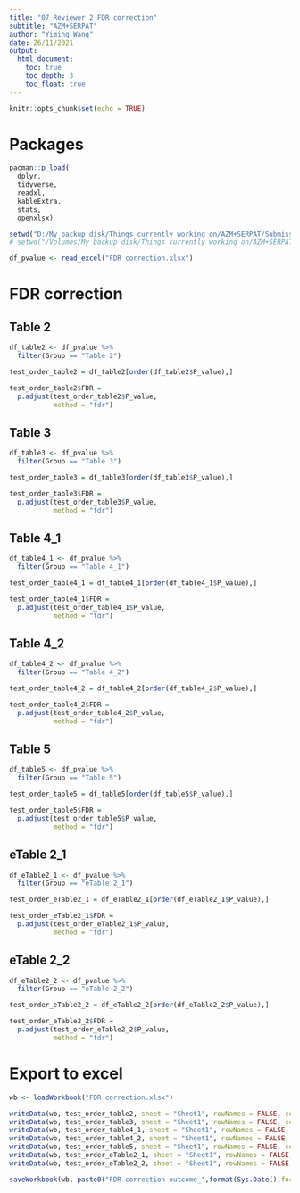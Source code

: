 ---
title: "07_Reviewer 2_FDR correction"
subtitle: "AZM+SERPAT"
author: "Yiming Wang"
date: 26/11/2021
output: 
  html_document:
    toc: true
    toc_depth: 3
    toc_float: true
---

```{r setup, include=FALSE}
knitr::opts_chunk$set(echo = TRUE)
```

# Packages
```{r library package and import data, echo=TRUE,message=FALSE, warning=FALSE,message=FALSE, warning=FALSE}
pacman::p_load(
  dplyr,
  tidyverse,
  readxl,
  kableExtra,
  stats,
  openxlsx)

setwd("D:/My backup disk/Things currently working on/AZM+SERPAT/Submission_Chest_2021") # Windows
# setwd("/Volumes/My backup disk/Things currently working on/AZM+SERPAT/Submission_Chest_2021") # Mac

df_pvalue <- read_excel("FDR correction.xlsx")
```

# FDR correction
## Table 2
```{r Table 2, echo=TRUE,message=FALSE, warning=FALSE,message=FALSE, warning=FALSE, dpi=300}
df_table2 <- df_pvalue %>% 
  filter(Group == "Table 2")

test_order_table2 = df_table2[order(df_table2$P_value),]

test_order_table2$FDR =
  p.adjust(test_order_table2$P_value,
           method = "fdr")
```

## Table 3
```{r Table 3, echo=TRUE,message=FALSE, warning=FALSE,message=FALSE, warning=FALSE, dpi=300}
df_table3 <- df_pvalue %>% 
  filter(Group == "Table 3")

test_order_table3 = df_table3[order(df_table3$P_value),]

test_order_table3$FDR =
  p.adjust(test_order_table3$P_value,
           method = "fdr")
```

## Table 4_1
```{r Table 4_1, echo=TRUE,message=FALSE, warning=FALSE,message=FALSE, warning=FALSE, dpi=300}
df_table4_1 <- df_pvalue %>% 
  filter(Group == "Table 4_1")

test_order_table4_1 = df_table4_1[order(df_table4_1$P_value),]

test_order_table4_1$FDR =
  p.adjust(test_order_table4_1$P_value,
           method = "fdr")
```

## Table 4_2
```{r Table 4_2, echo=TRUE,message=FALSE, warning=FALSE,message=FALSE, warning=FALSE, dpi=300}
df_table4_2 <- df_pvalue %>% 
  filter(Group == "Table 4_2")

test_order_table4_2 = df_table4_2[order(df_table4_2$P_value),]

test_order_table4_2$FDR =
  p.adjust(test_order_table4_2$P_value,
           method = "fdr")
```

## Table 5
```{r Table 5, echo=TRUE,message=FALSE, warning=FALSE,message=FALSE, warning=FALSE, dpi=300}
df_table5 <- df_pvalue %>% 
  filter(Group == "Table 5")

test_order_table5 = df_table5[order(df_table5$P_value),]

test_order_table5$FDR =
  p.adjust(test_order_table5$P_value,
           method = "fdr")
```

## eTable 2_1
```{r eTable 2_1, echo=TRUE,message=FALSE, warning=FALSE,message=FALSE, warning=FALSE, dpi=300}
df_eTable2_1 <- df_pvalue %>% 
  filter(Group == "eTable 2_1")

test_order_eTable2_1 = df_eTable2_1[order(df_eTable2_1$P_value),]

test_order_eTable2_1$FDR =
  p.adjust(test_order_eTable2_1$P_value,
           method = "fdr")
```

## eTable 2_2
```{r eTable 2_2, echo=TRUE,message=FALSE, warning=FALSE,message=FALSE, warning=FALSE, dpi=300}
df_eTable2_2 <- df_pvalue %>% 
  filter(Group == "eTable 2_2")

test_order_eTable2_2 = df_eTable2_2[order(df_eTable2_2$P_value),]

test_order_eTable2_2$FDR =
  p.adjust(test_order_eTable2_2$P_value,
           method = "fdr")
```

# Export to excel
```{r export to excel, echo=TRUE,message=FALSE, warning=FALSE,message=FALSE, warning=FALSE, dpi=300}
wb <- loadWorkbook("FDR correction.xlsx")

writeData(wb, test_order_table2, sheet = "Sheet1", rowNames = FALSE, colNames = TRUE, startRow = 1,startCol = 5) 
writeData(wb, test_order_table3, sheet = "Sheet1", rowNames = FALSE, colNames = TRUE, startRow = 1,startCol = 10) 
writeData(wb, test_order_table4_1, sheet = "Sheet1", rowNames = FALSE, colNames = TRUE, startRow = 1,startCol = 15) 
writeData(wb, test_order_table4_2, sheet = "Sheet1", rowNames = FALSE, colNames = TRUE, startRow = 1,startCol = 20) 
writeData(wb, test_order_table5, sheet = "Sheet1", rowNames = FALSE, colNames = TRUE, startRow = 1,startCol = 25) 
writeData(wb, test_order_eTable2_1, sheet = "Sheet1", rowNames = FALSE, colNames = TRUE, startRow = 1,startCol = 30) 
writeData(wb, test_order_eTable2_2, sheet = "Sheet1", rowNames = FALSE, colNames = TRUE, startRow = 1,startCol = 35) 

saveWorkbook(wb, paste0("FDR correction outcome_",format(Sys.Date(),format="%d%m%y"),".xlsx"), overwrite = TRUE) # write the excel sheet to the folder

```


